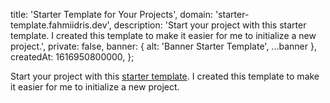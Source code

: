 
  title: 'Starter Template for Your Projects',
  domain: 'starter-template.fahmiidris.dev',
  description:
    'Start your project with this starter template. I created this template to make it easier for me to initialize a new project.',
  private: false,
  banner: { alt: 'Banner Starter Template', ...banner },
  createdAt: 1616950800000,
};

Start your project with this [starter template](https://starter-template.fahmiidris.dev). I created this template to make it easier for me to initialize a new project.
